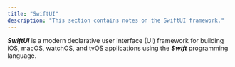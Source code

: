 ```yaml
---
title: "SwiftUI"
description: "This section contains notes on the SwiftUI framework."
---
```



***SwiftUI*** is a modern declarative user interface (UI) framework for building iOS, macOS, watchOS, and tvOS applications using the ***Swift*** programming language.

<Todo client:visible issue="61" />
